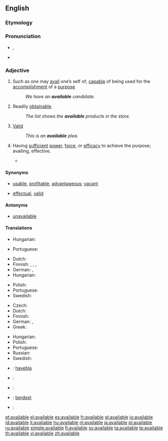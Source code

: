 ==English==

===Etymology===

{{suffix|avail|able}}

===Pronunciation===
* {{IPA|/əˈveɪ.lə.b(ə)l/}}, {{SAMPA|/@'veI.l@.b(@)l/}}
* {{audio|en-us-available.ogg|Audio (US)}}
{{rfp|split options, UK/US?}}

===Adjective===
{{en-adj}}

# Such as one may [[avail]] one’s self of; [[capable]] of being used for the [[accomplishment]] of a [[purpose]]
#: ''We have an '''available''' candidate.''
# Readily [[obtainable]].
#: ''The list shows the '''available''' products in the store.''
# {{legal}} [[valid|Valid]]
#: ''This is an '''available''' plea.''
# {{archaic}} Having [[sufficient]] [[power]], [[force]], or [[efficacy]] to achieve the purpose; availing, effective.
#*{{quote-book|title=Proceedings - Institution of Mechanical Engineers|section=canal Boat Propulsion|author=Henry Banroft|passage=The different navigations she had to pass through for this purpose were such that only an independent method of propulsion would be available.|year=1897}}

====Synonyms====
* {{sense|such as can be availed of}} [[usable]], [[profitable]], [[advantageous]]; [[vacant]] {{qualifier|of a location}}
* {{sense|legally valid}} [[effectual]], [[valid]]

====Antonyms====
* {{sense|such as can be availed of}} [[unavailable]]

====Translations====
{{trans-top|having sufficient power or efficacy; valid}}
* Hungarian: {{t|hu|érvényes}}
{{trans-mid}}
* Portuguese: {{t+|pt|válido}}
{{trans-bottom}}

{{trans-top|ready for use}}
* Dutch: {{t+|nl|beschikbaar}}
* Finnish: {{t|fi|käytettävä}}, {{t|fi|käytettävissä}} {{t+|fi|oleva}}, {{t-|fi|saatavilla}}, {{t-|fi|käsillä}}
* German: {{t+|de|verfügbar}}, {{t+|de|disponibel}}
* Hungarian: {{t|hu|rendelkezésre álló}}
{{trans-mid}}
* Polish: {{t+|pl|wolny|m}}
* Portuguese: {{t+|pt|útil}}
* Swedish: {{t+|sv|tillgänglig}}
{{trans-bottom}}

{{trans-top|readily obtainable}}
* Czech: {{t-|cs|dostupný|m}}
* Dutch: {{t+|nl|beschikbaar}}
* Finnish: {{t-|fi|saatavilla}} {{t+|fi|oleva}}
* German: {{t+|de|verfügbar}}, {{t+|de|disponibel}}
* Greek: {{t+|el|διαθέσιμος|f|tr=diathésimos|sc=Grek}}
{{trans-mid}}
* Hungarian: {{t+|hu|kapható}}
* Polish: {{t|pl|dostępny|m}}
* Portuguese: {{t+|pt|disponível}}
* Russian: {{t+|ru|доступный|m|sc=Cyrl}}
* Swedish: {{t+|sv|tillgänglig}}
{{trans-bottom}}

{{checktrans-top}}
* {{ttbc|Esperanto}}: [[havebla]]
* {{ttbc|French}}: {{t+|fr|disponible}}
{{checktrans-mid}}
* {{ttbc|Italian}}: {{t+|it|disponibile}}
* {{ttbc|Kurdish}}: [[berdest]]
* {{ttbc|Spanish}}: {{t+|es|disponible}}
{{checktrans-bottom}}

[[et:available]]
[[el:available]]
[[es:available]]
[[fr:available]]
[[gl:available]]
[[io:available]]
[[id:available]]
[[it:available]]
[[hu:available]]
[[nl:available]]
[[ja:available]]
[[pl:available]]
[[ru:available]]
[[simple:available]]
[[fi:available]]
[[sv:available]]
[[ta:available]]
[[te:available]]
[[th:available]]
[[vi:available]]
[[zh:available]]